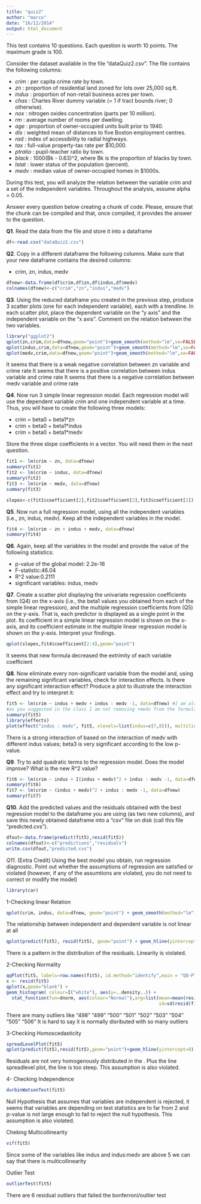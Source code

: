 ```yaml
---
title: "quiz2"
author: "marco"
date: "16/12/2014"
output: html_document
---
```


This test contains 10 questions. Each question is worth 10 points. The maximum
grade is 100. 

Consider the dataset available in the file "dataQuiz2.csv". The file contains 
the following columns:

* _crim_ : per capita crime rate by town.
* _zn_ : proportion of residential land zoned for lots over 25,000 sq.ft.
* _indus_ : proportion of non-retail business acres per town.
* _chas_ : Charles River dummy variable (= 1 if tract bounds river; 0 otherwise).
* _nox_ : nitrogen oxides concentration (parts per 10 million).
* _rm_ : average number of rooms per dwelling.
* _age_ : proportion of owner-occupied units built prior to 1940.
* _dis_ : weighted mean of distances to five Boston employment centres.
* _rad_ : index of accessibility to radial highways.
* _tax_ : full-value property-tax rate per \$10,000.
* _ptratio_ : pupil-teacher ratio by town.
* _black_ : 1000(Bk - 0.63)^2, where Bk is the proportion of blacks by town.
* _lstat_ : lower status of the population (percent).
* _medv_ : median value of owner-occupied homes in \$1000s.

During this test, you will analyze the relation between the variable _crim_ and 
a set of the independent variables. Throughout the analysis, assume alpha = 0.05.

Answer every question below creating a chunk of code. Please, ensure that the 
chunk can be compiled and that, once compiled, it provides the answer to the 
question. 


__Q1__. Read the data from the file and store it into a dataframe

```r
df<-read.csv("dataQuiz2.csv")
```

__Q2__. Copy in a different dataframe the following columns. Make sure that your
new dataframe contains the desired columns:

* crim, zn, indus, medv
```r
dfnew<-data.frame(df$crim,df$zn,df$indus,df$medv)
colnames(dfnew)<-c("crim","zn","indus","medv")
```

__Q3__. Using the reduced dataframe you created in the previous step, produce 3
scatter plots (one for each independent variable), each with a trendline. 
In each scatter plot, place the dependent variable on the "y axis" and the 
independent variable on the "x axis". Comment on the relation between the two 
variables.
```r
library("ggplot2")
qplot(zn,crim,data=dfnew,geom="point")+geom_smooth(method="lm",se=FALSE)
qplot(indus,crim,data=dfnew,geom="point")+geom_smooth(method="lm",se=FALSE)
qplot(medv,crim,data=dfnew,geom="point")+geom_smooth(method="lm",se=FALSE)

```
It seems that there is a weak negative correlation between  zn variable and crime rate
It seems that there is a positive correlation between indus variable and crime rate
It seems that there is a negative correlation between medv variable and crime rate

__Q4__. Now run 3 simple linear regression model. Each regression model will
use the dependent variable _crim_ and one independent variable at a time. Thus,
you will have to create the following three models:

- crim = beta0 + beta1*zn
- crim = beta0 + beta1*indus
- crim = beta0 + beta1*medv

Store the three slope coefficients in a vector. You will need them in the next
question.

```r
fit1 <- lm(crim ~ zn, data=dfnew)
summary(fit1)
fit2 <- lm(crim ~ indus, data=dfnew)
summary(fit2)
fit3 <- lm(crim ~ medv, data=dfnew)
summary(fit3)

slopes<-c(fit1$coefficient[2],fit2$coefficient[2],fit3$coefficient[2])
```

__Q5__. Now run a full regression model, using all the independent variables 
(i.e., zn, indus, medv). Keep all the independent variables in the model.

```r
fit4 <- lm(crim ~ zn + indus + medv, data=dfnew)
summary(fit4)
```

__Q6__. Again, keep all the variables in the model and provide the value of the 
following statistics:

* p-value of the global model: 2.2e-16
* F-statistic:46.04
* R^2 value:0.2111
* significant variables: indus, medv 

__Q7__. Create a scatter plot displaying the univariate regression coefficients
from (Q4) on the x-axis (i.e., the beta1 values you obtained from each of the 
simple linear regression), and the multiple regression coefficients from (Q5) 
on the y-axis. That is, each predictor is displayed as a single point in the plot. 
Its coefficient in a simple linear regression model is shown on the x-axis, and 
its coefficient estimate in the multiple linear regression model is shown on the
y-axis. Interpret your findings.

```r

qplot(slopes,fit4$coefficient[2:4],geom="point")
```
It seems that new formula decreased the extrimity of each variable coefficient

__Q8__. Now eliminate every non-significant variable from  the model and, using
the remaining significant variables, check for interaction effects. Is there any 
significant interaction effect? Produce a plot to illustrate the interaction effect
and try to interpret it:

```r
fit5 <- lm(crim ~ indus + medv + indus : medv -1, data=dfnew) #I am also eliminating the intercept, since it was insignificant
#as you suggested in the class I am not removing +medv from the formula although it is insignificant because it doesn't change anything
summary(fit5)
library(effects)
plot(effect("indus : medv", fit5, xlevels=list(indus=c(7,8))), multiline=TRUE)


```
There is a strong interaction of based on the interaction of medv with different indus values; beta3 is very significant according to the low p-value.

__Q9__. Try to add quadratic terms to the regression model. Does the model improve?
What is the new R^2 value?
```r
fit6 <- lm(crim ~ indus + I(indus + medv)^2 + indus : medv -1, data=dfnew) 
summary(fit6)
fit7 <- lm(crim ~ (indus + medv)^2 + indus : medv -1, data=dfnew) 
summary(fit7)
```

__Q10__. Add the predicted values and the residuals obtained with the best 
regression model to the dataframe you are using (as two new columns), and save 
this newly obtained dataframe into a "csv" file on disk (call this file 
"predicted.cvs").

```r

dfout<-data.frame(predict(fit5),resid(fit5))
colnames(dfout)<-c("predictions","residuals")
write.csv(dfout,"predicted.cvs")
```

_Q11_. (Extra Credit) Using the best model you obtain, run regression diagnostic. 
Point out whether the assumptions of regression are satisfied or violated 
(however, if any of the assumtions are violated, you do not need to correct or 
modify the model)

```r
library(car)
```

1-Checking linear Relation

```r
qplot(crim, indus, data=dfnew, geom="point") + geom_smooth(method="lm")
```
The relationship between independent and dependent variable is not linear at all

```r
qplot(predict(fit5), resid(fit5), geom="point") + geom_hline(yintercept=0)
```
There is a pattern in the distribution of the residuals.
Linearity is violated.

2-Checking Normality

```r
qqPlot(fit5, labels=row.names(fit5), id.method="identify",main = "QQ-Plot")
x <- resid(fit5)
qplot(x,geom="blank") +
geom_histogram( colour=I("white"), aes(y=..density..)) +
  stat_function(fun=dnorm, aes(colour="Normal"),arg=list(mean=mean(resid(fit5)),
                                                         sd=sd(resid(fit5))))
```
There are many outliers like "498" "499" "500" "501" "502" "503" "504" "505" "506"
It is hard to say it is normally disributed with so many outliers

3-Checking Homoscedasticity
```r

spreadLevelPlot(fit5)
qplot(predict(fit5),resid(fit5),geom="point")+geom_hline(yintercept=0)
```
Residuals are not very homogenously distributed in the . Plus the line spreadlevel plot, the line is 
too steep. This assumption is also violated.

4- Checking Independence

```r
durbinWatsonTest(fit5)
```
Null Hypothesis that assumes that variables are independent is rejected, it seems that variables are depending on test statistics are to far from 2 and p-value is not large enough to fail to reject the null hypothesis. This assumption is also violated.

Cheking Multicollinearity
```r
vif(fit5)
```
Since some of the variables like indus and indus:medv are above 5 we can say that there is multicollinearity

Outlier Test
```r
outlierTest(fit5)

```
There are 6 residual outliers that failed the bonferroni/outlier test





